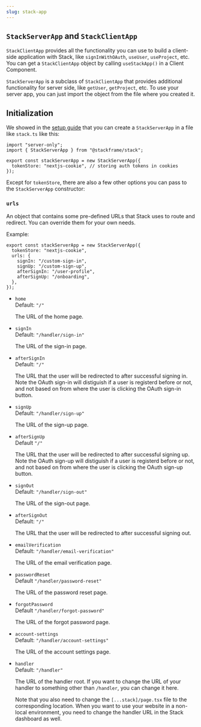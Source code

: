 ```yaml
---
slug: stack-app
---
```


## `StackServerApp` and `StackClientApp`

`StackClientApp` provides all the functionality you can use to build a client-side application with Stack, like `signInWithOAuth`, `useUser`, `useProject`, etc. You can get a `StackClientApp` object by calling `useStackApp()` in a Client Component.

`StackServerApp` is a subclass of `StackClientApp` that provides additional functionality for server side, like `getUser`, `getProject`, etc. To use your server app, you can just import the object from the file where you created it.

## Initialization

We showed in the [setup guide](../getting-started/setup.mdx) that you can create a `StackServerApp` in a file like `stack.ts` like this:

```tsx
import "server-only";
import { StackServerApp } from "@stackframe/stack";

export const stackServerApp = new StackServerApp({
  tokenStore: "nextjs-cookie", // storing auth tokens in cookies
});
```

Except for `tokenStore`, there are also a few other options you can pass to the `StackServerApp` constructor:

### `urls`

An object that contains some pre-defined URLs that Stack uses to route and redirect. You can override them for your own needs.

Example:

```tsx
export const stackServerApp = new StackServerApp({
  tokenStore: "nextjs-cookie",
  urls: {
    signIn: "/custom-sign-in",
    signUp: "/custom-sign-up",
    afterSignIn: "/user-profile",
    afterSignUp: "/onboarding",
  },
});
```


- `home`  
    Default: `"/"`  

    The URL of the home page.

-  `signIn`   
    Default: `"/handler/sign-in"`  

    The URL of the sign-in page.

- `afterSignIn`    
    Default: `"/"`

    The URL that the user will be redirected to after successful signing in. Note the OAuth sign-in will distiguish if a user is registerd before or not, and not based on from where the user is clicking the OAuth sign-in button.

- `signUp`    
    Default: `"/handler/sign-up"`  

    The URL of the sign-up page.

- `afterSignUp`   
    Default `"/"`

    The URL that the user will be redirected to after successful signing up. Note the OAuth sign-up will distiguish if a user is registerd before or not, and not based on from where the user is clicking the OAuth sign-up button.

- `signOut`   
    Default: `"/handler/sign-out"`  

    The URL of the sign-out page.

- `afterSignOut`   
    Default: `"/"`  

    The URL that the user will be redirected to after successful signing out.

- `emailVerification`   
    Default: `"/handler/email-verification"`

    The URL of the email verification page.

- `passwordReset`   
    Default `"/handler/password-reset"`

    The URL of the password reset page.

- `forgotPassword`   
    Default `"/handler/forgot-password"`

    The URL of the forgot password page.

- `account-settings`   
    Default: `"/handler/account-settings"`

    The URL of the account settings page.

- `handler`    
    Default: `"/handler"`  

    The URL of the handler root. If you want to change the URL of your handler to something other than `/handler`, you can change it here. 

    Note that you also need to change the `[...stack]/page.tsx` file to the corresponding location. When you want to use your website in a non-local environment, you need to change the handler URL in the Stack dashboard as well.
